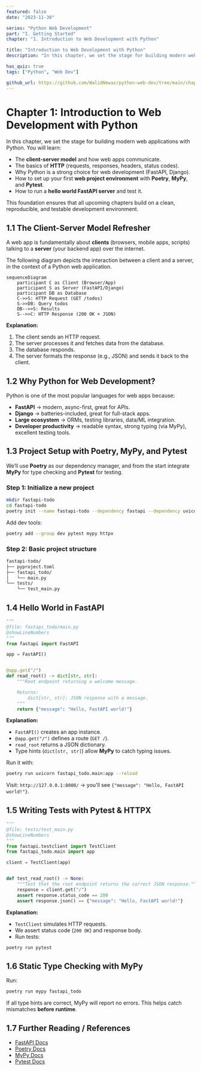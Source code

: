 ```yaml
---
featured: false
date: "2023-11-30"

series: "Python Web Development"
part: "I. Getting Started"
chapter: "1. Introduction to Web Development with Python"

title: "Introduction to Web Development with Python"
description: "In this chapter, we set the stage for building modern web applications with Python."

has_quiz: true
tags: ["Python", "Web Dev"]

github_url: https://github.com/WalidNewaz/python-web-dev/tree/main/chapter_1
---
```


# Chapter 1: Introduction to Web Development with Python

In this chapter, we set the stage for building modern web applications with Python. You will learn:

* The **client-server model** and how web apps communicate.
* The basics of **HTTP** (requests, responses, headers, status codes).
* Why Python is a strong choice for web development (FastAPI, Django).
* How to set up your first **web project environment** with **Poetry**, **MyPy**, and **Pytest**.
* How to run a **hello world FastAPI server** and test it.

This foundation ensures that all upcoming chapters build on a clean, reproducible, and testable development environment.

## 1.1 The Client-Server Model Refresher

A web app is fundamentally about **clients** (browsers, mobile apps, scripts) talking to a **server** (your backend app) over the internet.

The following diagram depicts the interaction between a client and a server, in the context of a Python web application.

```mermaid
sequenceDiagram
    participant C as Client (Browser/App)
    participant S as Server (FastAPI/Django)
    participant DB as Database
    C->>S: HTTP Request (GET /todos)
    S->>DB: Query todos
    DB-->>S: Results
    S-->>C: HTTP Response (200 OK + JSON)
```

**Explanation:**

1. The client sends an HTTP request.
2. The server processes it and fetches data from the database.
3. The database responds.
4. The server formats the response (e.g., JSON) and sends it back to the client.

## 1.2 Why Python for Web Development?

Python is one of the most popular languages for web apps because:

* **FastAPI** → modern, async-first, great for APIs.
* **Django** → batteries-included, great for full-stack apps.
* **Large ecosystem** → ORMs, testing libraries, data/ML integration.
* **Developer productivity** → readable syntax, strong typing (via MyPy), excellent testing tools.

## 1.3 Project Setup with Poetry, MyPy, and Pytest

We’ll use **Poetry** as our dependency manager, and from the start integrate **MyPy** for type checking and **Pytest** for testing.

### Step 1: Initialize a new project

```bash
mkdir fastapi-todo
cd fastapi-todo
poetry init --name fastapi-todo --dependency fastapi --dependency uvicorn
```

Add dev tools:

```bash
poetry add --group dev pytest mypy httpx
```

### Step 2: Basic project structure

```bash
fastapi-todo/
├── pyproject.toml
├── fastapi_todo/
│   └── main.py
└── tests/
    └── test_main.py
```

## 1.4 Hello World in FastAPI

```python
"""
@file: fastapi_todo/main.py
@showLineNumbers
"""
from fastapi import FastAPI

app = FastAPI()


@app.get("/")
def read_root() -> dict[str, str]:
    """Root endpoint returning a welcome message.

    Returns:
        dict[str, str]: JSON response with a message.
    """
    return {"message": "Hello, FastAPI world!"}
```

**Explanation:**

* `FastAPI()` creates an app instance.
* `@app.get("/")` defines a route (`GET /`).
* `read_root` returns a JSON dictionary.
* Type hints (`dict[str, str]`) allow **MyPy** to catch typing issues.

Run it with:

```bash
poetry run uvicorn fastapi_todo.main:app --reload
```

Visit: `http://127.0.0.1:8000/` → you’ll see `{"message": "Hello, FastAPI world!"}`.

## 1.5 Writing Tests with Pytest & HTTPX

```python
"""
@file: tests/test_main.py
@showLineNumbers
"""
from fastapi.testclient import TestClient
from fastapi_todo.main import app

client = TestClient(app)


def test_read_root() -> None:
    """Test that the root endpoint returns the correct JSON response."""
    response = client.get("/")
    assert response.status_code == 200
    assert response.json() == {"message": "Hello, FastAPI world!"}
```

**Explanation:**

* `TestClient` simulates HTTP requests.
* We assert status code (`200 OK`) and response body.
* Run tests:

```bash
poetry run pytest
```

## 1.6 Static Type Checking with MyPy

Run:

```bash
poetry run mypy fastapi_todo
```

If all type hints are correct, MyPy will report no errors. This helps catch mismatches **before runtime**.

## 1.7 Further Reading / References

* [FastAPI Docs](https://fastapi.tiangolo.com/)
* [Poetry Docs](https://python-poetry.org/docs/)
* [MyPy Docs](https://mypy.readthedocs.io/)
* [Pytest Docs](https://docs.pytest.org/)

